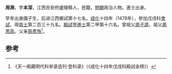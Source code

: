 '''周淵'''，字'''本深'''，江西吉安府盧陵縣人，民籍，[[明朝|明朝]]政治人物。進士出身。

早年出身國子生，后进江西鄉試第十七名。[[成化|成化]]十四年（1478年），參加戊戌科[[會試|會試]]，得[[貢士|貢士]]第二百三十九名。[[殿試|殿試]]登[[進士|進士]]第二甲第十六名。曾祖父[[周子逵|周子逵]]。祖父[[周思高|周思高]]。父亲[[周彥恂|周彥恂]]<ref>《天一阁藏明代科举录选刊·登科录》（《成化十四年戊戌科殿試金榜》）</ref>。

==参考==
{{reflist}}
{{明朝人物小作品}}
{{成化十四年戊戌科殿試金榜}}